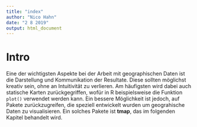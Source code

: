 ---
title: "index"
author: "Nico Hahn"
date: "2 8 2019"
output: html_document
---

# Intro
Eine der wichtigsten Aspekte bei der Arbeit mit geographischen Daten ist die Darstellung und Kommunikation der Resultate. Diese sollten möglichst kreativ sein, ohne an Intuitivität zu verlieren. Am häufigsten wird dabei auch statische Karten zurückgegriffen, wofür in R beispielsweise die Funktion `plot()` verwendet werden kann. Ein bessere Möglichkeit ist jedoch, auf Pakete zurückzugreifen, die speziell entwickelt wurden um geograhische Daten zu visualisieren. Ein solches Pakete ist **tmap**, das im folgenden Kapitel behandelt wird.